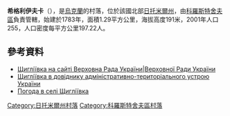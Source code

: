 {{coord|50|13|12|N|29|13|40|E|scale:30000|display=title}}

'''希格利伊夫卡'''（{{lang-uk|Щигліївка}}），是[[烏克蘭|烏克蘭]]的村落，位於該國北部[[日托米爾州|日托米爾州]]，由[[科羅斯特舍夫區|科羅斯特舍夫區]]負責管轄，始建於1783年，面積1.29平方公里，海拔高度191米，2001年人口255，人口密度每平方公里197.22人。

==參考資料==
*[https://web.archive.org/web/20140221234005/http://w1.c1.rada.gov.ua/pls/z7502/A005?rf7571=9620 Щигліївка на сайті Верховна Рада України|Верховної Ради України]
*[http://atu.gki.com.ua/atu/39804 Щигліївка в довіднику адміністративно-територіального устрою України] {{Wayback|url=http://atu.gki.com.ua/atu/39804 |date=20140222063441 }}
* [http://weather.in.ua/ua/zhitomirskaja/29270 Погода в селі Щигліївка] {{Wayback|url=http://weather.in.ua/ua/zhitomirskaja/29270 |date=20111219135618 }}

{{DEFAULTSORT:Щигліївка}}
[[Category:日托米爾州村落|Category:日托米爾州村落]]
[[Category:科羅斯特舍夫區村落|Category:科羅斯特舍夫區村落]]


{{Zhytomyr-geo-stub}}